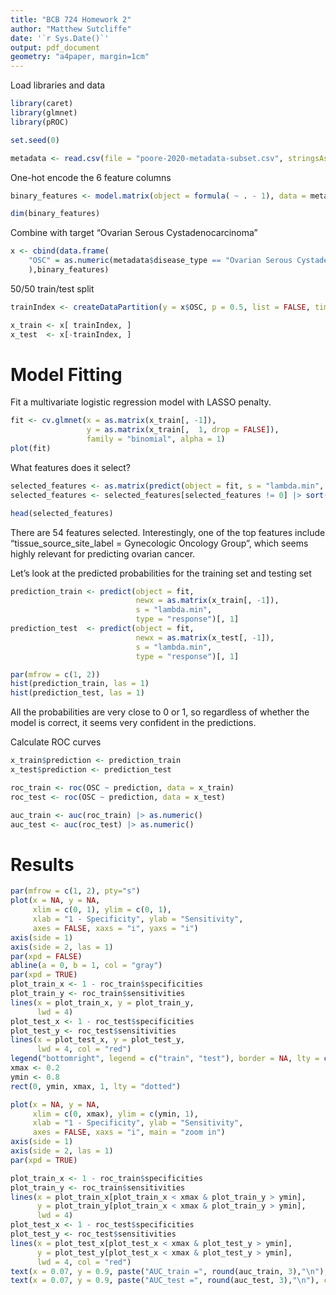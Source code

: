 ```yaml
---
title: "BCB 724 Homework 2"
author: "Matthew Sutcliffe"
date: '`r Sys.Date()`'
output: pdf_document
geometry: "a4paper, margin=1cm"
---
```


Load libraries and data
```r
library(caret)
library(glmnet)
library(pROC)

set.seed(0)

metadata <- read.csv(file = "poore-2020-metadata-subset.csv", stringsAsFactors = TRUE)[, -1]
```

One-hot encode the 6 feature columns
```r
binary_features <- model.matrix(object = formula( ~ . - 1), data = metadata[, -1])

dim(binary_features)
```

Combine with target "Ovarian Serous Cystadenocarcinoma"
```r
x <- cbind(data.frame(
    "OSC" = as.numeric(metadata$disease_type == "Ovarian Serous Cystadenocarcinoma")
    ),binary_features)
```

50/50 train/test split
```r
trainIndex <- createDataPartition(y = x$OSC, p = 0.5, list = FALSE, times = 1)

x_train <- x[ trainIndex, ]
x_test  <- x[-trainIndex, ]
```

# Model Fitting

Fit a multivariate logistic regression model with LASSO penalty.
```r
fit <- cv.glmnet(x = as.matrix(x_train[, -1]),
                 y = as.matrix(x_train[,  1, drop = FALSE]),
                 family = "binomial", alpha = 1)
plot(fit)
```

What features does it select?
```r
selected_features <- as.matrix(predict(object = fit, s = "lambda.min", type = "coefficients"))[, 1]
selected_features <- selected_features[selected_features != 0] |> sort(decreasing = TRUE)

head(selected_features)
```
There are 54 features selected. Interestingly, one of the top features include "tissue_source_site_label = Gynecologic Oncology Group", which seems highly relevant for predicting ovarian cancer.


Let's look at the predicted probabilities for the training set and testing set
```r
prediction_train <- predict(object = fit,
                            newx = as.matrix(x_train[, -1]),
                            s = "lambda.min",
                            type = "response")[, 1]
prediction_test  <- predict(object = fit,
                            newx = as.matrix(x_test[, -1]),
                            s = "lambda.min",
                            type = "response")[, 1]

par(mfrow = c(1, 2))
hist(prediction_train, las = 1)
hist(prediction_test, las = 1)
```

All the probabilities are very close to 0 or 1, so regardless of whether the model is correct, it seems very confident in the predictions.

Calculate ROC curves
```r
x_train$prediction <- prediction_train
x_test$prediction <- prediction_test

roc_train <- roc(OSC ~ prediction, data = x_train)
roc_test <- roc(OSC ~ prediction, data = x_test)

auc_train <- auc(roc_train) |> as.numeric()
auc_test <- auc(roc_test) |> as.numeric()
```
# Results

```r
par(mfrow = c(1, 2), pty="s")
plot(x = NA, y = NA,
     xlim = c(0, 1), ylim = c(0, 1),
     xlab = "1 - Specificity", ylab = "Sensitivity",
     axes = FALSE, xaxs = "i", yaxs = "i")
axis(side = 1)
axis(side = 2, las = 1)
par(xpd = FALSE)
abline(a = 0, b = 1, col = "gray")
par(xpd = TRUE)
plot_train_x <- 1 - roc_train$specificities
plot_train_y <- roc_train$sensitivities
lines(x = plot_train_x, y = plot_train_y,
      lwd = 4)
plot_test_x <- 1 - roc_test$specificities
plot_test_y <- roc_test$sensitivities
lines(x = plot_test_x, y = plot_test_y,
      lwd = 4, col = "red")
legend("bottomright", legend = c("train", "test"), border = NA, lty = c(1, 1), col = c("black", "red"), lwd = 4)
xmax <- 0.2
ymin <- 0.8
rect(0, ymin, xmax, 1, lty = "dotted")

plot(x = NA, y = NA,
     xlim = c(0, xmax), ylim = c(ymin, 1),
     xlab = "1 - Specificity", ylab = "Sensitivity",
     axes = FALSE, xaxs = "i", main = "zoom in")
axis(side = 1)
axis(side = 2, las = 1)
par(xpd = TRUE)

plot_train_x <- 1 - roc_train$specificities
plot_train_y <- roc_train$sensitivities
lines(x = plot_train_x[plot_train_x < xmax & plot_train_y > ymin],
      y = plot_train_y[plot_train_x < xmax & plot_train_y > ymin],
      lwd = 4)
plot_test_x <- 1 - roc_test$specificities
plot_test_y <- roc_test$sensitivities
lines(x = plot_test_x[plot_test_x < xmax & plot_test_y > ymin],
      y = plot_test_y[plot_test_x < xmax & plot_test_y > ymin],
      lwd = 4, col = "red")
text(x = 0.07, y = 0.9, paste("AUC_train =", round(auc_train, 3),"\n"), col = "black", adj = c(0, 0))
text(x = 0.07, y = 0.9, paste("AUC_test =", round(auc_test, 3),"\n"), col = "red", adj = c(0, 1))
```